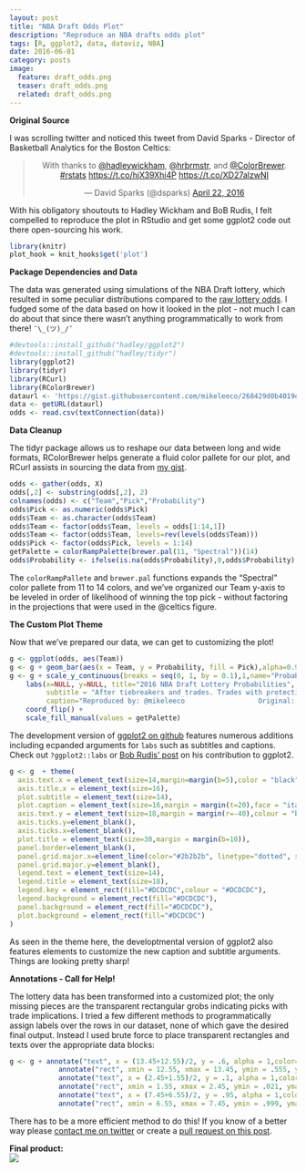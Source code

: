 ```yaml
---
layout: post
title: "NBA Draft Odds Plot"
description: "Reproduce an NBA drafts odds plot"
tags: [R, ggplot2, data, dataviz, NBA]
date: 2016-06-01
category: posts
image:
  feature: draft_odds.png
  teaser: draft_odds.png
  related: draft_odds.png
---
```


**Original Source**

I was scrolling twitter and noticed this tweet from David Sparks - Director of Basketball Analytics for the Boston Celtics:

<blockquote class="twitter-tweet" align="center" data-lang="en"><p lang="en" dir="ltr">With thanks to <a href="https://twitter.com/hadleywickham">@hadleywickham</a>, <a href="https://twitter.com/hrbrmstr">@hrbrmstr</a>, and <a href="https://twitter.com/ColorBrewer">@ColorBrewer</a>. <a href="https://twitter.com/hashtag/rstats?src=hash">#rstats</a> <a href="https://t.co/hjX39Xhi4P">https://t.co/hjX39Xhi4P</a> <a href="https://t.co/XD27alzwNI">https://t.co/XD27alzwNI</a></p>&mdash; David Sparks (@dsparks) <a href="https://twitter.com/dsparks/status/723497233988096004">April 22, 2016</a></blockquote>
<script async src="//platform.twitter.com/widgets.js" charset="utf-8"></script>

With his obligatory shoutouts to Hadley Wickham and BoB Rudis, I felt compelled to reproduce the plot in RStudio and get some ggplot2 code out there open-sourcing his work.
```r
library(knitr)
plot_hook = knit_hooks$get('plot')
```

**Package Dependencies and Data**

The data was generated using simulations of the NBA Draft lottery, which resulted in some peculiar distributions compared to the [raw lottery odds](https://en.wikipedia.org/wiki/2016_NBA_draft). I fudged some of the data based on how it looked in the plot - not much I can do about that since there wasn't anything programmatically to work from there! `¯\_(ツ)_/¯`
```r
#devtools::install_github("hadley/ggplot2")
#devtools::install_github("hadley/tidyr")
library(ggplot2)
library(tidyr)
library(RCurl)
library(RColorBrewer)
dataurl <- 'https://gist.githubusercontent.com/mikeleeco/268429d0b4019ec30c4e547c16d7f766/raw/afa955af265d14a2f72780e4e0b87ffe469c0109/odds.csv'
data <- getURL(dataurl)                
odds <- read.csv(textConnection(data))
```

**Data Cleanup**

The tidyr package allows us to reshape our data between long and wide formats, RColorBrewer helps generate a fluid color pallete for our plot, and RCurl assists in sourcing the data from [my gist](https://gist.github.com/mikeleeco/268429d0b4019ec30c4e547c16d7f766#file-odds-csv).
```r
odds <- gather(odds, X)
odds[,2] <- substring(odds[,2], 2)
colnames(odds) <- c("Team","Pick","Probability")
odds$Pick <- as.numeric(odds$Pick)
odds$Team <- as.character(odds$Team)
odds$Team <- factor(odds$Team, levels = odds[1:14,1])
odds$Team <- factor(odds$Team, levels=rev(levels(odds$Team)))
odds$Pick <- factor(odds$Pick, levels = 1:14)
getPalette = colorRampPalette(brewer.pal(11, "Spectral"))(14)
odds$Probability <- ifelse(is.na(odds$Probability),0,odds$Probability)
```

The `colorRampPallete` and `brewer.pal` functions expands the "Spectral" color pallete from 11 to 14 colors, and we've organized our Team y-axis to be leveled in order of likelihood of winning the top pick - without factoring in the projections that were used in the @celtics figure.

**The Custom Plot Theme**

Now that we've prepared our data, we can get to customizing the plot! 
```r
g <- ggplot(odds, aes(Team))
g <- g + geom_bar(aes(x = Team, y = Probability, fill = Pick),alpha=0.9,stat="identity")  
g <- g + scale_y_continuous(breaks = seq(0, 1, by = 0.1),1,name="Probability", labels=scales::percent) +
    labs(x=NULL, y=NULL, title="2016 NBA Draft Lottery Probabilities",
         subtitle = "After tiebreakers and trades. Trades with protections are indicated by a black border, and the receiving team is named. Based on 100,000 simulations",
         caption="Reproduced by: @mikeleeco                  Original: @dsparks                  Source: http://www.nba.com/celtics/news/sidebar/2016-draft-lottery-qa") +
    coord_flip() +
    scale_fill_manual(values = getPalette)
```

The development version of [ggplot2 on github](https://github.com/hadley/ggplot2) features numerous additions including ecpanded arguments for `labs` such as subtitles and captions. Check out `?ggplot2::labs` or [Bob Rudis' post](https://rud.is/b/2016/03/16/supreme-annotations/) on his contribution to ggplot2.
```r
g <- g  + theme(
  axis.text.x = element_text(size=14,margin=margin(b=5),color = "black"),
  axis.title.x = element_text(size=16),
  plot.subtitle = element_text(size=14),
  plot.caption = element_text(size=16,margin = margin(t=20),face = "italic", hjust = .5),
  axis.text.y = element_text(size=18,margin = margin(r=-40),colour = "black"),
  axis.ticks.y=element_blank(),
  axis.ticks.x=element_blank(),
  plot.title = element_text(size=30,margin = margin(b=10)),
  panel.border=element_blank(),
  panel.grid.major.x=element_line(color="#2b2b2b", linetype="dotted", size=0.15),
  panel.grid.major.y=element_blank(),
  legend.text = element_text(size=14),
  legend.title = element_text(size=18),
  legend.key = element_rect(fill="#DCDCDC",colour = "#DCDCDC"),
  legend.background = element_rect(fill="#DCDCDC"),
  panel.background = element_rect(fill="#DCDCDC"),
  plot.background = element_rect(fill="#DCDCDC")
)
```

As seen in the theme here, the developtmental version of ggplot2 also features elements to customize the new caption and subtitle arguments. Things are looking pretty sharp!

**Annotations - Call for Help!**

The lottery data has been transformed into a customized plot; the only missing pieces are the transparent rectangular grobs indicating picks with trade implications. I tried a few different methods to programmatically assign labels over the rows in our dataset, none of which gave the desired final output. Instead I used brute force to place transparent rectangles and texts over the appropriate data blocks:
```r
g <- g + annotate("text", x = (13.45+12.55)/2, y = .6, alpha = 1,color="black", label="to PHI", size= rel(7)) +
            annotate("rect", xmin = 12.55, xmax = 13.45, ymin = .555, ymax = 1, alpha = .3,color="black") +
            annotate("text", x = (2.45+1.55)/2, y = .1, alpha = 1,color="black", label="to PHX", size= rel(7)) +
            annotate("rect", xmin = 1.55, xmax = 2.45, ymin = .021, ymax = 1, alpha = .3,color="black") +
            annotate("text", x = (7.45+6.55)/2, y = .95, alpha = 1,color="black", label="to CHI >", size= rel(7)) +
            annotate("rect", xmin = 6.55, xmax = 7.45, ymin = .999, ymax = 1, alpha = .3,color="black")
```

There has to be a more efficient method to do this! If you know of a better way please [contact me on twitter](http://www.twitter.com/mikeleeco) or create a [pull request on this post](https://github.com/mikeleeco/mikeleeco.github.com/blob/master/_source/2016-06-01-NBA-Draft-Odds-Plot.Rmd).

**Final product:**
<div class="row"><img src="/images/draft_odds.png" class="img-responsive center-block"/></div>